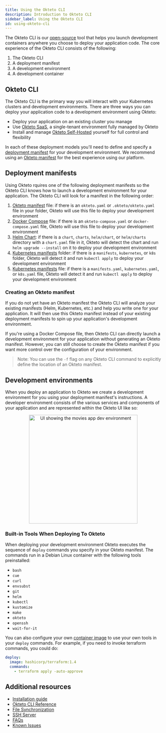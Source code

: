 ```yaml
---
title: Using the Okteto CLI
description: Introduction to Okteto CLI
sidebar_label: Using the Okteto CLI
id: using-okteto-cli
---
```



The Okteto CLI is our [open-source](https://github.com/okteto/okteto) tool that helps you launch development containers anywhere you choose to deploy your application code. The core experience of the Okteto CLI consists of the following:

1. The Okteto CLI
1. A deployment manifest
1. A development environment
1. A development container

## Okteto CLI

The Okteto CLI is the primary way you will interact with your Kubernetes clusters and development environments. There are three ways you can deploy your application code to a development environment using Okteto:

- Deploy your application on an existing cluster you manage
- Use [Okteto SaaS](https://www.okteto.com/pricing/?plan=SaaS), a single-tenant environment fully managed by Okteto
- Install and manage [Okteto Self-Hosted](https://www.okteto.com/pricing/) yourself for full control and flexibility

In each of these deployment models you'll need to define and specify a [deployment manifest](#deployment-manifests) for your development environment. We recommend using an [Okteto manifest](reference/okteto-manifest.mdx) for the best experience using our platform.

## Deployment manifests

Using Okteto rquires one of the following deployment manifests so the Okteto CLI knows how to launch a development environment for your application. The Okteto CLI will look for a manifest in the following order:

1. [Okteto manifest](reference/okteto-manifest.mdx) file: if there is an `okteto.yaml` or `.okteto/okteto.yaml` file in your folder, Okteto will use this file to deploy your development environment
1. [Docker Compose](reference/docker-compose.mdx) file: if there is an `okteto-compose.yaml` or `docker-compose.yaml` file, Okteto will use this file to deploy your development environment
1. [Helm Chart](https://helm.sh/docs/topics/charts/): if there is a `chart`, `charts`, `helm/chart`, or `helm/charts` directory with a `chart.yaml` file in it, Okteto will detect the chart and run `helm upgrade --install` on it to deploy your development environment
1. [Kubernetes manifests](https://kubernetes.io/docs/concepts/cluster-administration/manage-deployment/) folder: if there is a `manifests`, `kubernetes`, or `k8s` folder, Okteto will detect it and run `kubectl apply` to deploy your development environment
1. [Kubernetes manifests](https://kubernetes.io/docs/concepts/cluster-administration/manage-deployment/) file: if there is a `manifests.yaml`, `kubernetes.yaml`, or `k8s.yaml` file, Okteto will detect it and run `kubectl apply` to deploy your development environment

### Creating an Okteto manifest

If you do not yet have an Okteto manifest the Okteto CLI will analyze your existing manifests (Helm, Kubernetes, etc.) and help you write one for your application. It will then use this Okteto manifest instead of your existing deployment manifests to spin up your application's development environment.

If you're using a Docker Compose file, then Okteto CLI can directly launch a development environment for your application without generating an Okteto manifest. However, you can still choose to create the Okteto manifest if you want more control over the configuration of your environment.

> Note: You can use the `-f` flag on any Okteto CLI command to explicitly define the location of an Okteto manifest.

## Development environments

When you deploy an application to Okteto we create a development environment for you using your deployment manifest's instructions. A developer environment consists of the various services and components of your application and are represented within the Okteto UI like so:

<p align="center">
  <Image
    src={require("@site/static/img/okteto-ui-dev-env.png").default}
    alt="UI showing the movies app dev environment"
    width="350"
  />
</p>

### Built-in Tools When Deploying To Okteto

When deploying your development environment Okteto executes the sequence of `deploy` commands you specify in your Okteto manifest. The commands run in a Debian Linux container with the following tools preinstalled:

- `bash`
- `cue`
- `curl`
- `envsubst`
- `git`
- `helm`
- `kubectl`
- `kustomize`
- `make`
- `okteto`
- `openssh`
- `wait-for-it`

You can also configure your own [container image](reference/okteto-manifest.mdx#deploy-remotely) to use your own tools in your `deploy` commands. For example, if you need to invoke terraform commands, you could do:

```yaml
deploy:
  image: hashicorp/terraform:1.4
  commands:
    - terraform apply -auto-approve
```

## Additional resources

- [Installation guide](get-started/install-okteto-cli.mdx#installing-okteto-cli)
- [Okteto CLI Reference](reference/okteto-cli.mdx)
- [File Synchronization](reference/file-synchronization.mdx)
- [SSH Server](reference/ssh-server.mdx)
- [FAQs](reference/faqs.mdx)
- [Known Issues](reference/known-issues.mdx)
